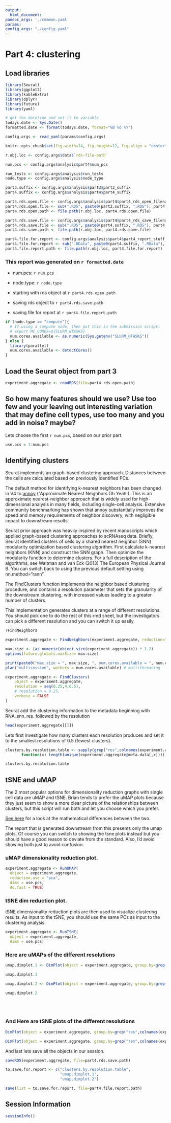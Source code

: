 ```yaml
---
output:
  html_document:
pandoc_args: './common.yaml'
params:
config_args: "./config.yaml"
---
```


# Part 4: clustering

## Load libraries
```r
library(Seurat)
library(ggplot2)
library(kableExtra)
library(dplyr)
library(future)
library(yaml)
```

```r
# get the datetime and set it to variable
todays.date <- Sys.Date()
formatted.date <- format(todays.date, format="%B %d %Y")

config.args <- read_yaml(params$config.args)
```

```r
knitr::opts_chunk$set(fig.width=14, fig.height=12, fig.align = "center") 
```


```r
r.obj.loc <- config.args$data$`rds-file-path`

num.pcs <- config.args$analysis$part4$num_pcs

run_tests <- config.args$analysis$run_tests
node.type <- config.args$analysis$node_type

part3.suffix <- config.args$analysis$part3$part3_suffix
part4.suffix <- config.args$analysis$part4$part4_suffix

part4.rds.open.file <- config.args$analysis$part4$part4_rds_open_filename
part4.rds.open.file <- sub(".RDS", paste0(part3.suffix, ".RDS"), part4.rds.open.file )
part4.rds.open.path <- file.path(r.obj.loc, part4.rds.open.file)

part4.rds.save.file <- config.args$analysis$part4$part4_rds_save_filename
part4.rds.save.file <- sub(".RDS", paste0(part4.suffix, ".RDS"), part4.rds.save.file )
part4.rds.save.path <- file.path(r.obj.loc, part4.rds.save.file)

part4.file.for.report <- config.args$analysis$part4$part4_report_stuff_filename
part4.file.for.report <- sub(".RData", paste0(part4.suffix, ".RData"), part4.file.for.report )
part4.file.report.path <- file.path(r.obj.loc, part4.file.for.report)
```

### This report was generated on `r formatted.date`

* num.pcs: `r num.pcs`
* node.type: `r node.type`

* starting with rds object at `r part4.rds.open.path`
* saving rds object to `r part4.rds.save.path`
* saving file for report at `r part4.file.report.path`

```r
if (node.type == "compute"){
  # If using a compute node, then put this in the submission script:
  # export MC_CORES=${SLURM_NTASKS}
  num.cores.available <- as.numeric(Sys.getenv("SLURM_NTASKS"))
} else {
  library(parallel) 
  num.cores.available <- detectCores() 
}
```

## Load the Seurat object from part 3

```r
experiment.aggregate <- readRDS(file=part4.rds.open.path)
```


## So how many features should we use? Use too few and your leaving out interesting variation that may define cell types, use too many and you add in noise? maybe?

Lets choose the first `r num.pcs`, based on our prior part.

```r
use.pcs = 1:num.pcs
```

## Identifying clusters

Seurat implements an graph-based clustering approach. Distances between the cells are calculated based on previously identified PCs. 

The default method for identifying k-nearest neighbors has been changed in V4 to [annoy](https://github.com/spotify/annoy) ("Approximate Nearest Neighbors Oh Yeah!). This is an approximate nearest-neighbor approach that is widely used for high-dimensional analysis in many fields, including single-cell analysis. Extensive community benchmarking has shown that annoy substantially improves the speed and memory requirements of neighbor discovery, with negligible impact to downstream results. 



Seurat prior approach was heavily inspired by recent manuscripts which applied graph-based clustering approaches to scRNAseq data. Briefly, Seurat identified clusters of cells by a shared nearest neighbor (SNN) modularity optimization based clustering algorithm. First calculate k-nearest neighbors (KNN) and construct the SNN graph. Then optimize the modularity function to determine clusters. For a full description of the algorithms, see Waltman and van Eck (2013) The European Physical Journal B. You can switch back to using the previous default setting using nn.method="rann".


The FindClusters function implements the neighbor based clustering procedure, and contains a resolution parameter that sets the granularity of the downstream clustering, with increased values leading to a greater number of clusters. 

This implementation generates clusters at a range of different resolutions. You should pick one to do the rest of this rmd sheet, but the investigators can pick a different resolution and you can switch it up easily.

```r
?FindNeighbors
```

```r
experiment.aggregate <- FindNeighbors(experiment.aggregate, reduction="pca", dims = use.pcs)

max.size <- (as.numeric(object.size(experiment.aggregate)) * 1.2)
options(future.globals.maxSize= max.size)

print(paste0("max.size = ", max.size, ", num.cores.available = ", num.cores.available))
plan("multisession", workers = num.cores.available) # multithreading

experiment.aggregate <- FindClusters(
    object = experiment.aggregate,
    resolution = seq(0.25,4,0.5),
    # resolution = 0.25,
    verbose = FALSE
)
```


Seurat add the clustering information to the metadata beginning with RNA_snn_res. followed by the resolution

```r
head(experiment.aggregate[[]])
```


Lets first investigate how many clusters each resolution produces and set it to the smallest resolutions of 0.5 (fewest clusters).

```r
clusters.by.resolution.table <- sapply(grep("res",colnames(experiment.aggregate@meta.data),value = TRUE),
       function(x) length(unique(experiment.aggregate@meta.data[,x]))) %>% kable(caption = "Number of clusters by resolution", col.names = "Number of clusters", jalign = "c") %>% kable_styling()

clusters.by.resolution.table
```


## tSNE and uMAP
The 2 most popular options for dimensionality reduction graphs with single cell data are uMAP and tSNE. Brian tends to prefer the uMAP plots because they just seem to show a more clear picture of the relationships between clusters, but this script will run both and let you choose which you prefer. 

[See here](https://towardsdatascience.com/tsne-vs-umap-global-structure-4d8045acba17) for a look at the mathematical differences between the two.

The report that is generated downstream from this presents only the umap plots. Of course you can switch to showing the tsne plots instead but you should have a good reason to deviate from the standard. Also, I'd avoid showing both just to avoid confusion. 


### uMAP dimensionality reduction plot.

```r
experiment.aggregate <- RunUMAP(
  object = experiment.aggregate,
  reduction.use = "pca",
  dims = use.pcs,
  do.fast = TRUE)
```


### tSNE dim reduction plot.

tSNE dimensionality reduction plots are then used to visualize clustering results. As input to the tSNE, you should use the same PCs as input to the clustering analysis.

```r
experiment.aggregate <- RunTSNE(
  object = experiment.aggregate,
  dims = use.pcs)
```

### Here are uMAPs of the different resolutions
```r
umap.dimplot.1 <- DimPlot(object = experiment.aggregate, group.by=grep("res",colnames(experiment.aggregate@meta.data),value = TRUE)[1:4], ncol=2 , pt.size=1.0, reduction = "umap", label = T)

umap.dimplot.1
```

```r
umap.dimplot.2 <- DimPlot(object = experiment.aggregate, group.by=grep("res",colnames(experiment.aggregate@meta.data),value = TRUE)[5:8], ncol=2 , pt.size=1.0, reduction = "umap", label = T)

umap.dimplot.2
```


<br/>
<br/>

### And Here are tSNE plots of the different resolutions

```r
DimPlot(object = experiment.aggregate, group.by=grep("res",colnames(experiment.aggregate@meta.data),value = TRUE)[1:4], ncol=2 , pt.size=1.0, reduction = "tsne", label = T)
```

```r
DimPlot(object = experiment.aggregate, group.by=grep("res",colnames(experiment.aggregate@meta.data),value = TRUE)[5:8], ncol=2 , pt.size=1.0, reduction = "tsne", label = T)
```
And last lets save all the objects in our session.
```r
saveRDS(experiment.aggregate, file=part4.rds.save.path)

to.save.for.report <- c("clusters.by.resolution.table",
                        "umap.dimplot.1",
                        "umap.dimplot.2")

save(list = to.save.for.report, file=part4.file.report.path)


```

## Session Information
```r
sessionInfo()
```

